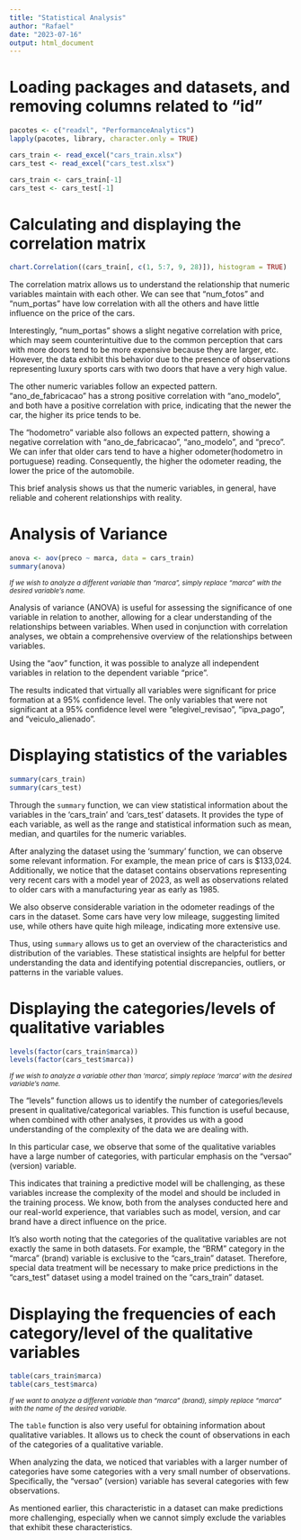 ---
title: "Statistical Analysis"
author: "Rafael"
date: "2023-07-16"
output: html_document
---
# Loading packages and datasets, and removing columns related to "id"
```{r package, message=FALSE, results='hide'}
pacotes <- c("readxl", "PerformanceAnalytics")
lapply(pacotes, library, character.only = TRUE)
```

```{r load}
cars_train <- read_excel("cars_train.xlsx")
cars_test <- read_excel("cars_test.xlsx")
```

```{r remove}
cars_train <- cars_train[-1]
cars_test <- cars_test[-1]
```

# Calculating and displaying the correlation matrix
```{r correlation, warning=FALSE}
chart.Correlation((cars_train[, c(1, 5:7, 9, 28)]), histogram = TRUE)
```

The correlation matrix allows us to understand the relationship that numeric variables maintain with each other. We can see that "num_fotos" and "num_portas" have low correlation with all the others and have little influence on the price of the cars.

Interestingly, "num_portas" shows a slight negative correlation with price, which may seem counterintuitive due to the common perception that cars with more doors tend to be more expensive because they are larger, etc. However, the data exhibit this behavior due to the presence of observations representing luxury sports cars with two doors that have a very high value.

The other numeric variables follow an expected pattern. "ano_de_fabricacao" has a strong positive correlation with "ano_modelo", and both have a positive correlation with price, indicating that the newer the car, the higher its price tends to be.

The "hodometro" variable also follows an expected pattern, showing a negative correlation with "ano_de_fabricacao", "ano_modelo", and "preco". We can infer that older cars tend to have a higher odometer(hodometro in portuguese) reading. Consequently, the higher the odometer reading, the lower the price of the automobile.

This brief analysis shows us that the numeric variables, in general, have reliable and coherent relationships with reality.

# Analysis of Variance 

```{r anova}
anova <- aov(preco ~ marca, data = cars_train) 
summary(anova)                                      
```

<span style="font-size: smaller;"> _If we wish to analyze a different variable than "marca", simply replace "marca" with the desired variable's name._

Analysis of variance (ANOVA) is useful for assessing the significance of one variable in relation to another, allowing for a clear understanding of the relationships between variables. When used in conjunction with correlation analyses, we obtain a comprehensive overview of the relationships between variables.

Using the "aov" function, it was possible to analyze all independent variables in relation to the dependent variable "price".

The results indicated that virtually all variables were significant for price formation at a 95% confidence level. The only variables that were not significant at a 95% confidence level were "elegivel_revisao", "ipva_pago", and "veiculo_alienado".

# Displaying statistics of the variables
```{r summary}
summary(cars_train)
summary(cars_test)
```

Through the `summary` function, we can view statistical information about the variables in the 'cars_train' and 'cars_test' datasets. It provides the type of each variable, as well as the range and statistical information such as mean, median, and quartiles for the numeric variables.

After analyzing the dataset using the 'summary' function, we can observe some relevant information. For example, the mean price of cars is $133,024. Additionally, we notice that the dataset contains observations representing very recent cars with a model year of 2023, as well as observations related to older cars with a manufacturing year as early as 1985.

We also observe considerable variation in the odometer readings of the cars in the dataset. Some cars have very low mileage, suggesting limited use, while others have quite high mileage, indicating more extensive use.

Thus, using `summary` allows us to get an overview of the characteristics and distribution of the variables. These statistical insights are helpful for better understanding the data and identifying potential discrepancies, outliers, or patterns in the variable values.

# Displaying the categories/levels of qualitative variables
```{r levels}
levels(factor(cars_train$marca)) 
levels(factor(cars_test$marca))  
```

<span style="font-size: smaller;"> _If we wish to analyze a variable other than 'marca', simply replace 'marca' with the desired variable's name._

The "levels" function allows us to identify the number of categories/levels present in qualitative/categorical variables. This function is useful because, when combined with other analyses, it provides us with a good understanding of the complexity of the data we are dealing with.

In this particular case, we observe that some of the qualitative variables have a large number of categories, with particular emphasis on the "versao" (version) variable.

This indicates that training a predictive model will be challenging, as these variables increase the complexity of the model and should be included in the training process. We know, both from the analyses conducted here and our real-world experience, that variables such as model, version, and car brand have a direct influence on the price.

It's also worth noting that the categories of the qualitative variables are not exactly the same in both datasets. For example, the "BRM" category in the "marca" (brand) variable is exclusive to the "cars_train" dataset. Therefore, special data treatment will be necessary to make price predictions in the "cars_test" dataset using a model trained on the "cars_train" dataset.

# Displaying the frequencies of each category/level of the qualitative variables
```{r table}
table(cars_train$marca)         
table(cars_test$marca)          
```

<span style="font-size: smaller;"> _If we want to analyze a different variable than "marca" (brand), simply replace "marca" with the name of the desired variable._

The `table` function is also very useful for obtaining information about qualitative variables. It allows us to check the count of observations in each of the categories of a qualitative variable.

When analyzing the data, we noticed that variables with a larger number of categories have some categories with a very small number of observations. Specifically, the "versao" (version) variable has several categories with few observations.

As mentioned earlier, this characteristic in a dataset can make predictions more challenging, especially when we cannot simply exclude the variables that exhibit these characteristics.
